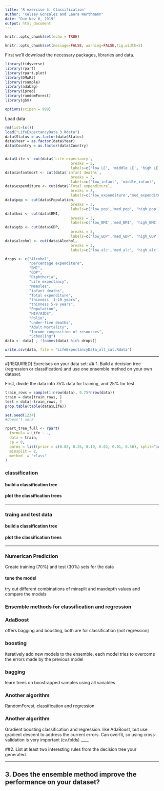 ```yaml
---
title: 'R exercise 5: Classification'
author: "Kelsey Gonzalez and Laura Werthmann"
date: "Due Nov 6, 2019"
output: html_document
---
```


```r
knitr::opts_chunk$set(echo = TRUE)
```

```r
knitr::opts_chunk$set(message=FALSE, warning=FALSE,fig.width=5)
```

First we'll download the necessary packages, libraries and data.
```r
library(tidyverse)
library(rpart)
library(rpart.plot)
library(DMwR2)
library(rsample)
library(adabag)
library(ipred)
library(randomForest)
library(gbm)

options(scipen = 999)
```

Load data
```r
rm(list=ls())
load("LifeExpectancyData_3.Rdata")
data$Status = as.factor(data$Status)
data$Year = as.factor(data$Year)
data$Country = as.factor(data$Country)


data$Life <- cut(data$`Life expectancy`, 
                              breaks = 3, 
                              labels=c('low LE', 'middle LE', 'high LE'))
data$infantmort <- cut(data$`infant deaths`, 
                              breaks = 3, 
                              labels=c('low_infant', 'middle_infant', 'high_infant'))
data$expenditure <- cut(data$`Total expenditure`, 
                              breaks = 3, 
                              labels=c('low_expenditure','med_expenditure', 'high_expenditure'))
data$pop <- cut(data$Population, 
                              breaks = 3, 
                              labels=c('low_pop','med_pop', 'high_pop'))
data$bmi <- cut(data$BMI, 
                              breaks = 3, 
                              labels=c('low_BMI','med_BMI', 'high_BMI'))  
data$gdp <- cut(data$GDP, 
                              breaks = 3, 
                              labels=c('low_GDP','med_GDP', 'high_GDP'))  
data$alcohol <- cut(data$Alcohol, 
                              breaks = 3, 
                              labels=c('low_alc','med_alc', 'high_alc'))  

drops <- c("Alcohol",
           "percentage expenditure",
           "BMI",
           "GDP",
           "Diphtheria",
           "Life expectancy",
           "Measles",
           "infant deaths",
           "Total expenditure", 
           "thinness  1-19 years",  
           "thinness 5-9 years", 
           "Population", 
           "HIV/AIDS", 
           "Polio",
           "under-five deaths",
           "Adult Mortality",
           "Income composition of resources",
           "Schooling")
data <- data[ , !(names(data) %in% drops)]

write.csv(data, file = "LifeExpectancyData_all_cat.Rdata")
```
____
#[REQUIRED]
Exercises on your data set: 
## 1.	Build a decision tree (regression or classification) and use one ensemble method on your own dataset.

First, divide the data into 75% data for training, and 25% for test
```r
train_rows = sample(1:nrow(data), 0.75*nrow(data))
train = data[train_rows, ]
test = data[-train_rows, ]
prop.table(table(data$Life))
```

```r
set.seed(1234)
#doesn't work

rpart_tree_full <- rpart(
  formula = Life ~ .,
  data = train,
  cp = 0,
  parms = list(prior = c(0.02, 0.26, 0.19, 0.02, 0.01, 0.50), split="information"),
  minsplit = 2,
  method  = "class"
)

```
### classification 

#### build a classification tree

#### plot the classification trees
____

### traing and test data

#### build a classification tree

#### plot the classification trees
____

### Numerican Prediction 

Create training (70%) and test (30%) sets for the data


#### tune the model
try out different combinations of minsplit and maxdepth values and compare the models

### Ensemble methods for classification and regression

### AdaBoost
offers bagging and boosting, both are for classification (not regression)


### boosting
iteratively add new models to the ensemble, each model tries to overcome the errors made by the previous model


### bagging
learn trees on boostrapped samples using all variables

### Another algorithm
RandomForest, classification and regression

### Another algorithm
Gradient boosting classification and regression. like AdaBoost, but use gradient descent to address the current errors. Can overfit, so using cross-validation is very important (cv.folds)
____


##2. List at least two interesting rules from the decision tree your generated. 

____
## 3. Does the ensemble method improve the performance on your dataset?